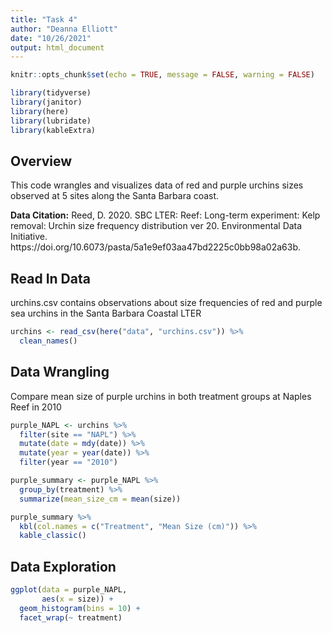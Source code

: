 ```yaml
---
title: "Task 4"
author: "Deanna Elliott"
date: "10/26/2021"
output: html_document
---
```


```r
knitr::opts_chunk$set(echo = TRUE, message = FALSE, warning = FALSE)

library(tidyverse)
library(janitor)
library(here)
library(lubridate)
library(kableExtra)
```

## Overview ##

This code wrangles and visualizes data of red and purple urchins sizes observed at 5 sites along the Santa Barbara coast.

**Data Citation:** Reed, D. 2020. SBC LTER: Reef: Long-term experiment: Kelp removal: Urchin size frequency distribution ver 20. Environmental Data Initiative. https://doi.org/10.6073/pasta/5a1e9ef03aa47bd2225c0bb98a02a63b. 

## Read In Data ##

urchins.csv contains observations about size frequencies of red and purple sea urchins in the Santa Barbara Coastal LTER 

```r

urchins <- read_csv(here("data", "urchins.csv")) %>% 
  clean_names()
```

## Data Wrangling ##

Compare mean size of purple urchins in both treatment groups at Naples Reef in 2010

```r

purple_NAPL <- urchins %>%
  filter(site == "NAPL") %>% 
  mutate(date = mdy(date)) %>% 
  mutate(year = year(date)) %>% 
  filter(year == "2010")

purple_summary <- purple_NAPL %>% 
  group_by(treatment) %>% 
  summarize(mean_size_cm = mean(size))

purple_summary %>% 
  kbl(col.names = c("Treatment", "Mean Size (cm)")) %>% 
  kable_classic()
```

## Data Exploration ##

```r

ggplot(data = purple_NAPL,
       aes(x = size)) + 
  geom_histogram(bins = 10) +
  facet_wrap(~ treatment)
```

